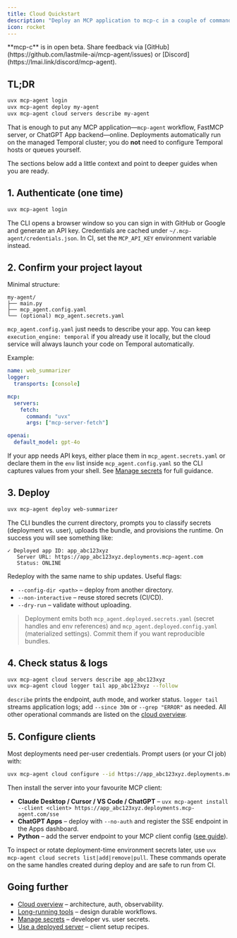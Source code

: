 ```yaml
---
title: Cloud Quickstart
description: "Deploy an MCP application to mcp-c in a couple of commands"
icon: rocket
---
```


<Info>
  **mcp-c** is in open beta. Share feedback via [GitHub](https://github.com/lastmile-ai/mcp-agent/issues) or [Discord](https://lmai.link/discord/mcp-agent).
</Info>

## TL;DR

```bash
uvx mcp-agent login
uvx mcp-agent deploy my-agent
uvx mcp-agent cloud servers describe my-agent
```

That is enough to put any MCP application—`mcp-agent` workflow, FastMCP server, or ChatGPT App backend—online. Deployments automatically run on the managed Temporal cluster; you do **not** need to configure Temporal hosts or queues yourself.

The sections below add a little context and point to deeper guides when you are ready.

## 1. Authenticate (one time)

```bash
uvx mcp-agent login
```

The CLI opens a browser window so you can sign in with GitHub or Google and generate an API key. Credentials are cached under `~/.mcp-agent/credentials.json`. In CI, set the `MCP_API_KEY` environment variable instead.

## 2. Confirm your project layout

Minimal structure:

```
my-agent/
├── main.py
├── mcp_agent.config.yaml
└── (optional) mcp_agent.secrets.yaml
```

`mcp_agent.config.yaml` just needs to describe your app. You can keep `execution_engine: temporal` if you already use it locally, but the cloud service will always launch your code on Temporal automatically.

Example:

```yaml mcp_agent.config.yaml
name: web_summarizer
logger:
  transports: [console]

mcp:
  servers:
    fetch:
      command: "uvx"
      args: ["mcp-server-fetch"]

openai:
  default_model: gpt-4o
```

If your app needs API keys, either place them in `mcp_agent.secrets.yaml` or declare them in the `env` list inside `mcp_agent.config.yaml` so the CLI captures values from your shell. See [Manage secrets](/cloud/mcp-agent-cloud/manage-secrets) for full guidance.

## 3. Deploy

```bash
uvx mcp-agent deploy web-summarizer
```

The CLI bundles the current directory, prompts you to classify secrets (deployment vs. user), uploads the bundle, and provisions the runtime. On success you will see something like:

```
✓ Deployed app ID: app_abc123xyz
   Server URL: https://app_abc123xyz.deployments.mcp-agent.com
   Status: ONLINE
```

Redeploy with the same name to ship updates. Useful flags:

- `--config-dir <path>` – deploy from another directory.
- `--non-interactive` – reuse stored secrets (CI/CD).
- `--dry-run` – validate without uploading.

> Deployment emits both `mcp_agent.deployed.secrets.yaml` (secret handles and env references) and `mcp_agent.deployed.config.yaml` (materialized settings). Commit them if you want reproducible bundles.

## 4. Check status & logs

```bash
uvx mcp-agent cloud servers describe app_abc123xyz
uvx mcp-agent cloud logger tail app_abc123xyz --follow
```

`describe` prints the endpoint, auth mode, and worker status. `logger tail` streams application logs; add `--since 30m` or `--grep "ERROR"` as needed. All other operational commands are listed on the [cloud overview](/cloud/mcp-agent-cloud/overview).

## 5. Configure clients

Most deployments need per-user credentials. Prompt users (or your CI job) with:

```bash
uvx mcp-agent cloud configure --id https://app_abc123xyz.deployments.mcp-agent.com
```

Then install the server into your favourite MCP client:

- **Claude Desktop / Cursor / VS Code / ChatGPT** – `uvx mcp-agent install --client <client> https://app_abc123xyz.deployments.mcp-agent.com/sse`
- **ChatGPT Apps** – deploy with `--no-auth` and register the SSE endpoint in the Apps dashboard.
- **Python** – add the server endpoint to your MCP client config ([see guide](/cloud/mcp-agent-cloud/use-deployed-server)).

To inspect or rotate deployment-time environment secrets later, use `uvx mcp-agent cloud secrets list|add|remove|pull`. These commands operate on the same handles created during deploy and are safe to run from CI.

## Going further

- [Cloud overview](/cloud/mcp-agent-cloud/overview) – architecture, auth, observability.
- [Long-running tools](/cloud/mcp-agent-cloud/long-running-tools) – design durable workflows.
- [Manage secrets](/cloud/mcp-agent-cloud/manage-secrets) – developer vs. user secrets.
- [Use a deployed server](/cloud/mcp-agent-cloud/use-deployed-server) – client setup recipes.
